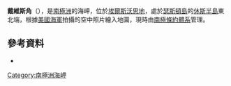 {{Coord|71|50|S|100|4|W|source:GNIS|display=title}}

'''戴維斯角'''（{{lang-en|Cape Davies}}），是[[南極洲|南極洲]]的海岬，位於[[埃爾斯沃思地|埃爾斯沃思地]]，處於[[瑟斯頓島|瑟斯頓島]]的[[休斯半島|休斯半島]]東北端，根據[[美國海軍|美國海軍]]拍攝的空中照片繪入地圖，現時由[[南極條約體系|南極條約體系]]管理。

==參考資料==
* {{usgs-gazetteer|id=3563|name=Davies, Cape}}

{{Antarctica-geo-stub}}
[[Category:南極洲海岬|Category:南極洲海岬]]